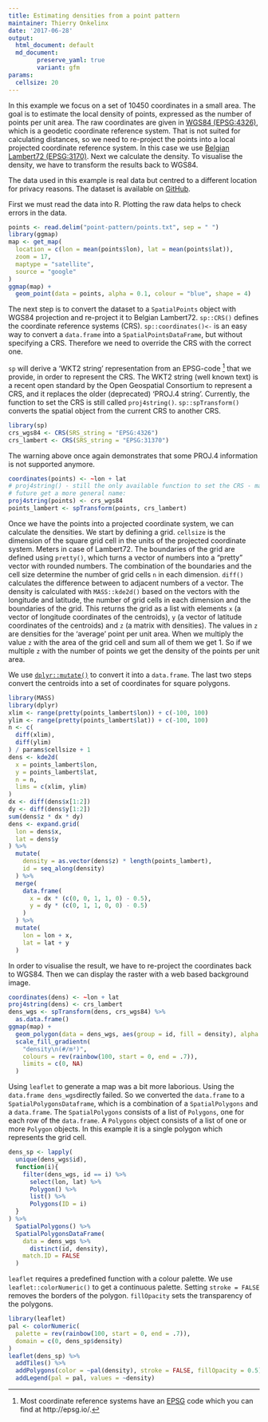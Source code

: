 ```yaml
---
title: Estimating densities from a point pattern
maintainer: Thierry Onkelinx
date: '2017-06-28'
output: 
  html_document: default
  md_document:
        preserve_yaml: true
        variant: gfm
params:
  cellsize: 20
---
```


In this example we focus on a set of 10450 coordinates in a small area.
The goal is to estimate the local density of points, expressed as the number of points per unit area.
The raw coordinates are given in [WGS84 (EPSG:4326)](https://epsg.io/4326), which is a geodetic coordinate reference system.
That is not suited for calculating distances, so we need to re-project the points into a local projected coordinate reference system.
In this case we use [Belgian Lambert72 (EPSG:3170)](https://epsg.io/31370). 
Next we calculate the density.
To visualise the density, we have to transform the results back to WGS84. 

The data used in this example is real data but centred to a different location for privacy reasons. The dataset is available on [GitHub](https://github.com/ThierryO/my_blog/tree/master/data/20170628).

First we must read the data into R. Plotting the raw data helps to check errors in the data.

```r
points <- read.delim("point-pattern/points.txt", sep = " ")
library(ggmap)
map <- get_map(
  location = c(lon = mean(points$lon), lat = mean(points$lat)),
  zoom = 17,
  maptype = "satellite",
  source = "google"
)
ggmap(map) +
  geom_point(data = points, alpha = 0.1, colour = "blue", shape = 4)
```

The next step is to convert the dataset to a `SpatialPoints` object with WGS84 projection and re-project it to Belgian Lambert72.
`sp::CRS()` defines the coordinate reference systems (CRS).
`sp::coordinates()<-` is an easy way to convert a `data.frame` into a `SpatialPointsDataFrame`, but without specifying a CRS.
Therefore we need to override the CRS with the correct one.

`sp` will derive a 'WKT2 string' representation from an EPSG-code [^epsg] that we provide, in order to represent the CRS.
The WKT2 string (well known text) is a recent open standard by the Open Geospatial Consortium to represent a CRS, and it replaces the older (deprecated) 'PROJ.4 string'.
Currently, the function to set the CRS is still called `proj4string()`.
`sp::spTransform()` converts the spatial object from the current CRS to another CRS.

[^epsg]: Most coordinate reference systems have an [EPSG](https://en.wikipedia.org/wiki/International_Association_of_Oil_%26_Gas_Producers#European_Petroleum_Survey_Group) code which you can find at http://epsg.io/.

```r
library(sp)
crs_wgs84 <- CRS(SRS_string = "EPSG:4326")
crs_lambert <- CRS(SRS_string = "EPSG:31370")
```

The warning above once again demonstrates that some PROJ.4 information is not supported anymore.

```r
coordinates(points) <- ~lon + lat
# proj4string() - still the only available function to set the CRS - may in the
# future get a more general name:
proj4string(points) <- crs_wgs84
points_lambert <- spTransform(points, crs_lambert)
```

Once we have the points into a projected coordinate system, we can calculate the densities. We start by defining a grid. `cellsize` is the dimension of the square grid cell in the units of the projected coordinate system. Meters in case of Lambert72. The boundaries of the grid are defined using `pretty()`, which turns a vector of numbers into a "pretty" vector with rounded numbers. The combination of the boundaries and the cell size determine the number of grid cells `n` in each dimension. `diff()` calculates the difference between to adjacent numbers of a vector. The density is calculated with `MASS::kde2d()` based on the vectors with the longitude and latitude, the number of grid cells in each dimension and the boundaries of the grid. This returns the grid as a list with elements `x` (a vector of longitude coordinates of the centroids),  `y` (a vector of latitude coordinates of the centroids) and `z` (a matrix with densities). The values in `z` are densities for the 'average' point per unit area. When we multiply the value `z` with the area of the grid cell and sum all of them we get 1. So if we multiple `z` with the number of points we get the density of the points per unit area.

We use [`dplyr::mutate()`](http://dplyr.tidyverse.org/) to convert it into a `data.frame`. The last two steps convert the centroids into a set of coordinates for square polygons.

```r
library(MASS)
library(dplyr)
xlim <- range(pretty(points_lambert$lon)) + c(-100, 100)
ylim <- range(pretty(points_lambert$lat)) + c(-100, 100)
n <- c(
  diff(xlim),
  diff(ylim)
) / params$cellsize + 1
dens <- kde2d(
  x = points_lambert$lon,
  y = points_lambert$lat,
  n = n,
  lims = c(xlim, ylim)
)
dx <- diff(dens$x[1:2])
dy <- diff(dens$y[1:2])
sum(dens$z * dx * dy)
dens <- expand.grid(
  lon = dens$x,
  lat = dens$y
) %>%
  mutate(
    density = as.vector(dens$z) * length(points_lambert),
    id = seq_along(density)
  ) %>%
  merge(
    data.frame(
      x = dx * (c(0, 0, 1, 1, 0) - 0.5),
      y = dy * (c(0, 1, 1, 0, 0) - 0.5)
    )
  ) %>%
  mutate(
    lon = lon + x,
    lat = lat + y
  )
```

In order to visualise the result, we have to re-project the coordinates back to WGS84. Then we can display the raster with a web based background image.

```r
coordinates(dens) <- ~lon + lat
proj4string(dens) <- crs_lambert
dens_wgs <- spTransform(dens, crs_wgs84) %>%
  as.data.frame()
ggmap(map) +
  geom_polygon(data = dens_wgs, aes(group = id, fill = density), alpha = 0.5) +
  scale_fill_gradientn(
    "density\n(#/m²)",
    colours = rev(rainbow(100, start = 0, end = .7)),
    limits = c(0, NA)
  )
```

Using `leaflet` to generate a map was a bit more laborious.
Using the `data.frame dens_wgs`directly failed.
So we converted the `data.frame` to a `SpatialPolygonsDataframe`, which is a combination of a `SpatialPolygons` and a `data.frame`.
The `SpatialPolygons` consists of a list of `Polygons`, one for each row of the `data.frame`.
A `Polygons` object consists of a list of one or more `Polygon` objects.
In this example it is a single polygon which represents the grid cell.

```r
dens_sp <- lapply(
  unique(dens_wgs$id),
  function(i){
    filter(dens_wgs, id == i) %>%
      select(lon, lat) %>%
      Polygon() %>%
      list() %>%
      Polygons(ID = i)
  }
) %>%
  SpatialPolygons() %>%
  SpatialPolygonsDataFrame(
    data = dens_wgs %>%
      distinct(id, density),
    match.ID = FALSE
  )
```

`leaflet` requires a predefined function with a colour palette.
We use `leaflet::colorNumeric()` to get a continuous palette.
Setting `stroke = FALSE` removes the borders of the polygon.
`fillOpacity` sets the transparency of the polygons.

```r
library(leaflet)
pal <- colorNumeric(
  palette = rev(rainbow(100, start = 0, end = .7)),
  domain = c(0, dens_sp$density)
)
leaflet(dens_sp) %>%
  addTiles() %>%
  addPolygons(color = ~pal(density), stroke = FALSE, fillOpacity = 0.5) %>%
  addLegend(pal = pal, values = ~density)
```

